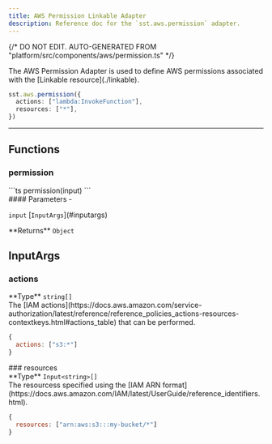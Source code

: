 ```yaml
---
title: AWS Permission Linkable Adapter
description: Reference doc for the `sst.aws.permission` adapter.
---
```


{/* DO NOT EDIT. AUTO-GENERATED FROM "platform/src/components/aws/permission.ts" */}


<div class="tsdoc">

<Section type="about">
The AWS Permission Adapter is used to define AWS permissions associated with the
[Linkable resource](./linkable).

```ts
sst.aws.permission({
  actions: ["lambda:InvokeFunction"],
  resources: ["*"],
})
```
</Section>

---

## Functions

### permission
<Segment>
<Section type="signature">
```ts
permission(input)
```
</Section>

<Section type="parameters">
#### Parameters
- <p><code class="key">input</code> [<code class="type">InputArgs</code>](#inputargs)</p>
</Section>

<InlineSection>
**Returns** <code class="primitive">Object</code>
</InlineSection>

</Segment>

## InputArgs
### actions
<Segment>
<Section type="parameters">
<InlineSection>
**Type** <code class="primitive">string</code><code class="symbol">[]</code>
</InlineSection>
</Section>
The [IAM actions](https://docs.aws.amazon.com/service-authorization/latest/reference/reference_policies_actions-resources-contextkeys.html#actions_table) that can be performed.

```js
{
  actions: ["s3:*"]
}
```
</Segment>
### resources
<Segment>
<Section type="parameters">
<InlineSection>
**Type** <code class="primitive">Input</code><code class="symbol">&lt;</code><code class="primitive">string</code><code class="symbol">&gt;</code><code class="symbol">[]</code>
</InlineSection>
</Section>
The resourcess specified using the [IAM ARN format](https://docs.aws.amazon.com/IAM/latest/UserGuide/reference_identifiers.html).

```js
{
  resources: ["arn:aws:s3:::my-bucket/*"]
}
```
</Segment>
</div>